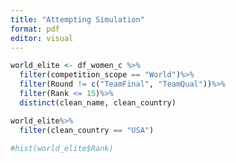 ```yaml
---
title: "Attempting Simulation"
format: pdf
editor: visual
---
```


```r
world_elite <- df_women_c %>%
  filter(competition_scope == "World")%>%
  filter(Round != c("TeamFinal", "TeamQual"))%>%
  filter(Rank <= 15)%>%
  distinct(clean_name, clean_country)

world_elite%>%
  filter(clean_country == "USA")

#hist(world_elite$Rank)
```
